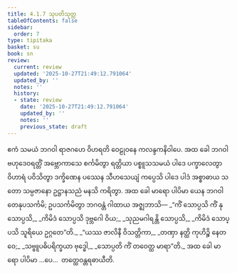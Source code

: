 ```yaml
---
title: 4.1.7 သုပတိသုတ္တ
tableOfContents: false
sidebar:
  order: 7
type: tipitaka
basket: su
book: sn
review:
  current: review
  updated: '2025-10-27T21:49:12.791064'
  updated_by: ''
  notes: ''
  history:
  - state: review
    date: '2025-10-27T21:49:12.791064'
    updated_by: ''
    notes: ''
    previous_state: draft
---
```



<ReviewStatus review={frontmatter.review} showDetails={true} />

<HypothesisAnnotation frontmatter={frontmatter} />

<DynamicBreadcrumb />

<Division number="143" book="sn" e="ch" v="18" p="300">

<Paragraph number="800" book="sn">
ဧကံ သမယံ ဘဂဝါ ရာဇဂဟေ ဝိဟရတိ ဝေဠုဝနေ ကလန္ဒကနိဝါပေ. အထ ခေါ ဘဂဝါ ဗဟုဒေဝရတ္တိံ အဗ္ဘောကာသေ စင်္ကမိတွာ ရတ္တိယာ ပစ္စူသသမယံ ပါဒေ ပက္ခာလေတွာ ဝိဟာရံ ပဝိသိတွာ ဒက္ခိဏေန ပဿေန သီဟသေယျံ ကပ္ပေသိ ပါဒေ ပါဒံ အစ္စာဓာယ သတော သမ္ပဇာနော ဥဋ္ဌာနသညံ မနသိ ကရိတွာ. အထ ခေါ မာရော ပါပိမာ ယေန ဘဂဝါ တေနုပသင်္ကမိ; ဥပသင်္ကမိတွာ ဘဂဝန္တံ ဂါထာယ အဇ္ဈဘာသိ—
</Paragraph>

<Paragraph number="801" type="verses" book="sn">
_“ကိံ သောပ္ပသိ ကိံ နု သောပ္ပသိ,_  
_ကိမိဒံ သောပ္ပသိ ဒုဗ္ဘဂေါ ဝိယ;_  
_သုညမဂါရန္တိ သောပ္ပသိ,_  
_ကိမိဒံ သောပ္ပသိ သူရိယေ ဥဂ္ဂတေ”တိ._  

</Paragraph>

<Paragraph number="802" type="verses" book="sn">
_“ယဿ ဇာလိနီ ဝိသတ္တိကာ,_  
_တဏှာ နတ္ထိ ကုဟိဉ္စိ နေတဝေ;_  
_သဗ္ဗူပဓိပရိက္ခယာ ဗုဒ္ဓေါ,_  
_သောပ္ပတိ ကိံ တဝေတ္ထ မာရာ”တိ._  

</Paragraph>

<Paragraph number="803" book="sn">
အထ ခေါ မာရော ပါပိမာ …ပေ…  တတ္ထေဝန္တရဓာယီတိ.
</Paragraph>
</Division>